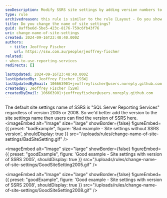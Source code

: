 ```yaml
---
seoDescription: Modify SSRS site settings by adding version numbers to easily identify your Reporting Services edition.
type: rule
archivedreason: this rule is similar to the rule [Layout - Do you show which version of Reporting Services you are running?](https://www.ssw.com.au/rules/reporting-services-version/)
title: Do you change the name of site settings?
guid: 8affbe6d-5be5-423c-8176-759c6fb43f76
uri: change-name-of-site-settings
created: 2024-09-16T23:48:40.000Z
authors:
  - title: Jeoffrey Fischer
    url: https://ssw.com.au/people/jeoffrey-fischer
related:
- when-to-use-reporting-services
redirects: []

lastUpdated: 2024-09-16T23:48:40.000Z
lastUpdatedBy: Jeoffrey Fischer [SSW]
lastUpdatedByEmail: 106663901+jeoffreyfischer@users.noreply.github.com
createdBy: Jeoffrey Fischer [SSW]
createdByEmail: 106663901+jeoffreyfischer@users.noreply.github.com
---
```


The default site settings name of SSRS is "SQL Server Reporting Services" regardless of version 2005 or 2008. So we'd better add the version to the site settings name then users can find the version of SSRS here.
<imageEmbed
  alt="Image"
  size="large"
  showBorder={false}
  figureEmbed={{
    preset: "badExample",
    figure: 'Bad example - Site settings without SSRS version',
    shouldDisplay: true
  }}
  src="/uploads/rules/change-name-of-site-settings/BadSiteSetting.gif"
/>

<imageEmbed
  alt="Image"
  size="large"
  showBorder={false}
  figureEmbed={{
    preset: "goodExample",
    figure: 'Good example - Site settings with version of SSRS 2005',
    shouldDisplay: true
  }}
  src="/uploads/rules/change-name-of-site-settings/GoodSiteSetting2005.gif"
/>

<imageEmbed
  alt="Image"
  size="large"
  showBorder={false}
  figureEmbed={{
    preset: "goodExample",
    figure: 'Good example - Site settings with version of SSRS 2008',
    shouldDisplay: true
  }}
  src="/uploads/rules/change-name-of-site-settings/GoodSiteSetting2008.gif"
/>
